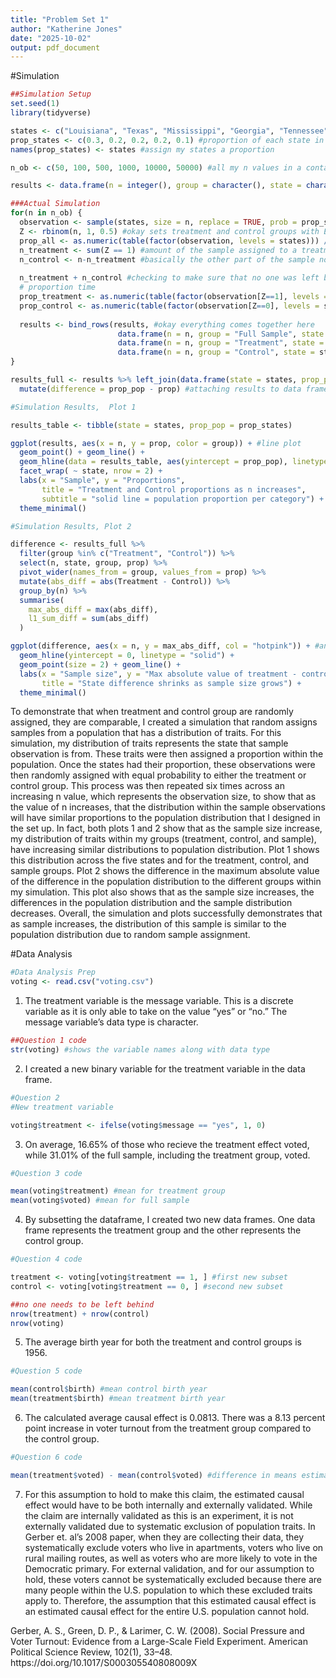 ```yaml
---
title: "Problem Set 1"
author: "Katherine Jones"
date: "2025-10-02"
output: pdf_document
---
```


#Simulation

```r
##Simulation Setup
set.seed(1)
library(tidyverse)

states <- c("Louisiana", "Texas", "Mississippi", "Georgia", "Tennessee") #traits of my population
prop_states <- c(0.3, 0.2, 0.2, 0.2, 0.1) #proportion of each state in the population
names(prop_states) <- states #assign my states a proportion 

n_ob <- c(50, 100, 500, 1000, 10000, 50000) #all my n values in a container

results <- data.frame(n = integer(), group = character(), state = character(), prop = numeric() ) #need somewhere to store data

###Actual Simulation
for(n in n_ob) { 
  observation <- sample(states, size = n, replace = TRUE, prob = prop_states) #okay we sampled the states here
  Z <- rbinom(n, 1, 0.5) #okay sets treatment and control groups with EQUAL PROBABILITY
  prop_all <- as.numeric(table(factor(observation, levels = states))) / n #proportions for all
  n_treatment <- sum(Z == 1) #amount of the sample assigned to a treatment group
  n_control <- n-n_treatment #basically the other part of the sample not assigned to the treatment group
  
  n_treatment + n_control #checking to make sure that no one was left behind 
  # proportion time
  prop_treatment <- as.numeric(table(factor(observation[Z==1], levels = states))) / n_treatment
  prop_control <- as.numeric(table(factor(observation[Z==0], levels = states))) / n_control
  
  results <- bind_rows(results, #okay everything comes together here
                        data.frame(n = n, group = "Full Sample", state = states, prop = prop_all), 
                        data.frame(n = n, group = "Treatment", state = states, prop = prop_treatment),
                        data.frame(n = n, group = "Control", state = states, prop = prop_control))
}

results_full <- results %>% left_join(data.frame(state = states, prop_pop = prop_states), by = "state") %>%
  mutate(difference = prop_pop - prop) #attaching results to data frame and caluclating difference
```

```r
#Simulation Results,  Plot 1

results_table <- tibble(state = states, prop_pop = prop_states)

ggplot(results, aes(x = n, y = prop, color = group)) + #line plot
  geom_point() + geom_line() +
  geom_hline(data = results_table, aes(yintercept = prop_pop), linetype = "solid") +
  facet_wrap( ~ state, nrow = 2) +
  labs(x = "Sample", y = "Proportions",
       title = "Treatment and Control proportions as n increases",
       subtitle = "solid line = population proportion per category") +
  theme_minimal()

```
```r
#Simulation Results, Plot 2

difference <- results_full %>%
  filter(group %in% c("Treatment", "Control")) %>%
  select(n, state, group, prop) %>%
  pivot_wider(names_from = group, values_from = prop) %>%
  mutate(abs_diff = abs(Treatment - Control)) %>%
  group_by(n) %>%
  summarise(
    max_abs_diff = max(abs_diff),
    l1_sum_diff = sum(abs_diff)
  )

ggplot(difference, aes(x = n, y = max_abs_diff, col = "hotpink")) + #another line plot
  geom_hline(yintercept = 0, linetype = "solid") +
  geom_point(size = 2) + geom_line() +
  labs(x = "Sample size", y = "Max absolute value of treatment - control across states",
       title = "State difference shrinks as sample size grows") +
  theme_minimal()
```

To demonstrate that when treatment and control group are randomly assigned, they are comparable, I created a simulation that random assigns samples from a population that has a distribution of traits. For this simulation, my distribution of traits represents the state that sample observation is from. These traits were then assigned a proportion within the population. Once the states had their proportion, these observations were then randomly assigned with equal probability to either the treatment or control group. This process was then repeated six times across an increasing n value, which represents the observation size, to show that as the value of n increases, that the distribution within the sample observations will have similar proportions to the population distribution that I designed in the set up. In fact, both plots 1 and 2 show that as the sample size increase, my distribution of traits within my groups (treatment, control, and sample), have increasing similar distributions to population distribution. Plot 1 shows this distribution across the five states and for the treatment, control, and sample groups. Plot 2 shows the difference in the maximum absolute value of the difference in the population distribution to the different groups within my simulation. This plot also shows that as the sample size increases, the differences in the population distribution and the sample distribution decreases. Overall, the simulation and plots successfully demonstrates that as sample increases, the distribution of this sample is similar to the population distribution due to random sample assignment.

#Data Analysis
```r
#Data Analysis Prep
voting <- read.csv("voting.csv")

```

1. The treatment variable is the message variable. This is a discrete variable as it is only able to take on the value "yes" or "no." The message variable's data type is character. 

```r
##Question 1 code
str(voting) #shows the variable names along with data type
```

2. I created a new binary variable for the treatment variable in the data frame.
```r
#Question 2 
#New treatment variable 

voting$treatment <- ifelse(voting$message == "yes", 1, 0)

```

3. On average, 16.65% of those who recieve the treatment effect voted, while 31.01% of the full sample, including the treatment group, voted.

```r
#Question 3 code

mean(voting$treatment) #mean for treatment group
mean(voting$voted) #mean for full sample
```

4. By subsetting the dataframe, I created two new data frames. One data frame represents the treatment group and the other represents the control group.
```r
#Question 4 code

treatment <- voting[voting$treatment == 1, ] #first new subset
control <- voting[voting$treatment == 0, ] #second new subset

##no one needs to be left behind
nrow(treatment) + nrow(control)
nrow(voting)
```

5. The average birth year for both the treatment and control groups is 1956.
```r
#Question 5 code

mean(control$birth) #mean control birth year
mean(treatment$birth) #mean treatment birth year
``` 

6. The calculated average causal effect is 0.0813. There was a 8.13 percent point increase in voter turnout from the treatment group compared to the control group.
```r
#Question 6 code

mean(treatment$voted) - mean(control$voted) #difference in means estimator 
```

7. For this assumption to hold to make this claim, the estimated causal effect would have to be both internally and externally validated. While the claim are internally validated as this is an experiment, it is not externally validated due to systematic exclusion of population traits. In Gerber et. al's 2008 paper, when they are collecting their data, they systematically exclude voters who live in apartments, voters who live on rural mailing routes, as well as voters who are more likely to vote in the Democratic primary. For external validation, and for our assumption to hold, these voters cannot be systematically excluded because there are many people within the U.S. population to which these excluded traits apply to. Therefore, the assumption that this estimated causal effect is an estimated causal effect for the entire U.S. population cannot hold.

Gerber, A. S., Green, D. P., & Larimer, C. W. (2008). Social Pressure and Voter Turnout: Evidence from a Large-Scale Field Experiment. American Political Science Review, 102(1), 33–48. https://doi.org/10.1017/S000305540808009X